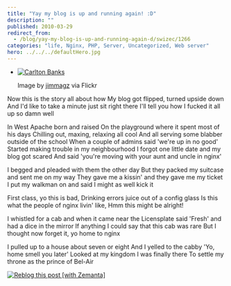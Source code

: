 ```yaml
---
title: "Yay my blog is up and running again! :D"
description: ""
published: 2010-03-29
redirect_from:
  - /blog/yay-my-blog-is-up-and-running-again-d/swizec/1266
categories: "life, Nginx, PHP, Server, Uncategorized, Web server"
hero: ../../../defaultHero.jpg
---
```


- [![Carlton Banks](http://swizec.com/blog/wp-content/uploads/2010/03/2583922605_d074c280da_m.jpg "Carlton Banks")](http://www.flickr.com/photos/22641075@N03/2583922605)

  Image by [jimmagz](http://www.flickr.com/photos/22641075@N03/2583922605) via Flickr

Now this is the story all about how My blog got flipped, turned upside down And I'd like to take a minute just sit right there I'll tell you how I fucked it all up so damn well

In West Apache born and raised On the playground where it spent most of his days Chilling out, maxing, relaxing all cool And all serving some blabber outside of the school When a couple of admins said 'we're up in no good' Started making trouble in my neighbourhood I forgot one little date and my blog got scared And said 'you're moving with your aunt and uncle in nginx'

I begged and pleaded with them the other day But they packed my suitcase and sent me on my way They gave me a kissin' and they gave me my ticket I put my walkman on and said I might as well kick it

First class, yo this is bad, Drinking errors juice out of a config glass Is this what the people of nginx livin' like, Hmm this might be alright!

I whistled for a cab and when it came near the Licensplate said 'Fresh' and had a dice in the mirror If anything I could say that this cab was rare But I thought now forget it, yo home to nginx

I pulled up to a house about seven or eight And I yelled to the cabby 'Yo, home smell you later' Looked at my kingdom I was finally there To settle my throne as the prince of Bel-Air

[![Reblog this post [with Zemanta]](http://img.zemanta.com/reblog_e.png?x-id=07d6515b-ed71-417a-b3ee-2bc76a13aaa3)](http://reblog.zemanta.com/zemified/07d6515b-ed71-417a-b3ee-2bc76a13aaa3/ "Reblog this post [with Zemanta]")
